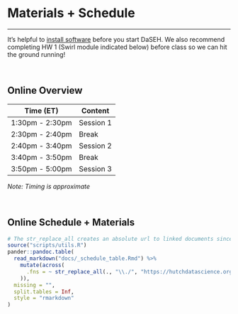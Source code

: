
<div class="leaf"></div> 
# Materials + Schedule
***

It's helpful to [install software](modules/Setup/Setup.html) before you start DaSEH. We also recommend completing HW 1 (Swirl module indicated below) before class so we can hit the ground running!

<br>

## Online Overview

| Time (ET)         | Content   |
|-------------------|-----------|
| 1:30pm - 2:30pm   | Session 1 |
| 2:30pm - 2:40pm   | Break     |
| 2:40pm - 3:40pm   | Session 2 |
| 3:40pm - 3:50pm   | Break     |
| 3:50pm - 5:00pm   | Session 3 |

*Note: Timing is approximate*

<br>

## Online Schedule + Materials

```r
# The str_replace_all creates an absolute url to linked documents since there are word and pdf rendered versions of the syllabus
source("scripts/utils.R")
pander::pandoc.table(
  read_markdown("docs/_schedule_table.Rmd") %>%
    mutate(across(
      .fns = ~ str_replace_all(., "\\./", "https://hutchdatascience.org/DaSEH/")
    )),
  missing = "",
  split.tables = Inf,
  style = "rmarkdown"
)
```
